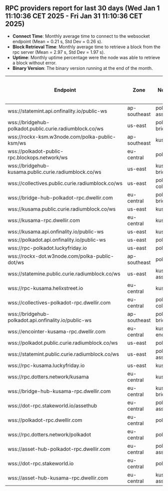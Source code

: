 ## RPC providers report for last 30 days (Wed Jan  1 11:10:36 CET 2025 - Fri Jan 31 11:10:36 CET 2025)

- **Connect Time**: Monthly average time to connect to the websocket endpoint (Mean = 0.21 s, Std Dev = 0.26 s).
- **Block Retrieval Time**: Monthly average time to retrieve a block from the rpc server (Mean = 2.97 s, Std Dev = 1.97 s).
- **Uptime**: Monthly uptime percentage were the node was able to retrieve a block without error.
- **Binary Version**: The binary version running at the end of the month.

| Endpoint                        | Zone         | Network            | Average Connect Time (s) | Average Block Retrieval Time (s) | Uptime (%) | Binary Version         |
|---------------------------------|--------------|--------------------|--------------------------|----------------------------------|------------|------------------------|
| wss://statemint.api.onfinality.io/public-ws | ap-southeast | polkadot-assethub  | 0.29                | 2.93                       | 100.00     | 1.17.0                 |
| wss://bridgehub-polkadot.public.curie.radiumblock.co/ws | us-east      | polkadot-bridgehub | 0.65                | 5.94                       | 99.90      | 1.16.1                 |
| wss://rockx-ksm.w3node.com/polka-public-ksm/ws | ap-southeast | kusama             | 0.09                | 2.16                       | 100.00     | 1.15.3                 |
| wss://polkadot-public-rpc.blockops.network/ws | eu-central   | polkadot           | 0.18                | 3.00                       | 100.00     | 1.16.1                 |
| wss://bridgehub-kusama.public.curie.radiumblock.co/ws | us-east      | kusama-bridgehub   | 0.58                | 5.44                       | 99.41      | 1.17.0                 |
| wss://collectives.public.curie.radiumblock.co/ws | us-east      | polkadot-collectives | 0.34                | 4.78                       | 99.38      | 1.17.0                 |
| wss://bridge-hub-polkadot-rpc.dwellir.com | eu-central   | polkadot-bridgehub | 0.21                | 2.51                       | 100.00     | 1.17.0                 |
| wss://kusama.public.curie.radiumblock.co/ws | us-east      | kusama             | 0.39                | 5.23                       | 98.96      | 1.17.0                 |
| wss://kusama-rpc.dwellir.com    | eu-central   | kusama             | 0.17                | 2.50                       | 100.00     | 1.17.0                 |
| wss://kusama.api.onfinality.io/public-ws | us-east      | kusama             | 0.09                | 2.56                       | 99.86      | 1.17.0                 |
| wss://polkadot.api.onfinality.io/public-ws | us-east      | polkadot           | 0.08                | 2.47                       | 99.62      | 1.17.0                 |
| wss://rpc-polkadot.luckyfriday.io | us-east      | polkadot           | 0.09                | 2.35                       | 100.00     | 1.17.0                 |
| wss://rockx-dot.w3node.com/polka-public-dot/ws | ap-southeast | polkadot           | 0.09                | 2.15                       | 100.00     | 1.17.0                 |
| wss://statemine.public.curie.radiumblock.co/ws | us-east      | kusama-assethub    | 0.34                | 4.24                       | 99.41      | 1.17.0                 |
| wss://rpc-kusama.helixstreet.io | eu-central   | kusama             | 0.09                | 2.21                       | 99.90      | 1.17.1                 |
| wss://collectives-polkadot-rpc.dwellir.com | eu-central   | polkadot-collectives | 0.16                | 2.30                       | 100.00     | 1.17.0                 |
| wss://bridgehub-polkadot.api.onfinality.io/public-ws | ap-southeast | polkadot-bridgehub | 0.30                | 3.47                       | 100.00     | 1.17.0                 |
| wss://encointer-kusama-rpc.dwellir.com | eu-central   | kusama-encointer   | 0.15                | 2.24                       | 100.00     | 1.16.0                 |
| wss://polkadot.public.curie.radiumblock.co/ws | us-east      | polkadot           | 0.43                | 5.05                       | 99.03      | 1.16.2                 |
| wss://statemint.public.curie.radiumblock.co/ws | us-east      | polkadot-assethub  | 0.26                | 3.77                       | 97.81      | 1.16.2                 |
| wss://rpc-kusama.luckyfriday.io | us-east      | kusama             | 0.11                | 2.23                       | 100.00     | 1.17.0                 |
| wss://rpc.dotters.network/kusama | eu-central   | kusama             | 0.06                | 2.09                       | 100.00     | 1.17.0                 |
| wss://bridge-hub-kusama-rpc.dwellir.com | eu-central   | kusama-bridgehub   | 0.18                | 2.19                       | 100.00     | 1.17.0                 |
| wss://dot-rpc.stakeworld.io/assethub | eu-central   | polkadot-assethub  | 0.11                | 1.66                       | 100.00     | 1.17.0                 |
| wss://polkadot-rpc.dwellir.com  | eu-central   | polkadot           | 0.17                | 2.46                       | 99.97      | 1.17.0                 |
| wss://rpc.dotters.network/polkadot | eu-central   | polkadot           | 0.06                | 2.04                       | 100.00     | 1.17.0                 |
| wss://asset-hub-polkadot-rpc.dwellir.com | eu-central   | polkadot-assethub  | 0.18                | 2.02                       | 100.00     | 1.17.0                 |
| wss://dot-rpc.stakeworld.io     | eu-central   | polkadot           | 0.11                | 2.30                       | 100.00     | 1.17.0                 |
| wss://asset-hub-kusama-rpc.dwellir.com | eu-central   | kusama-assethub    | 0.16                | 2.02                       | 99.97      | 1.17.0                 |
